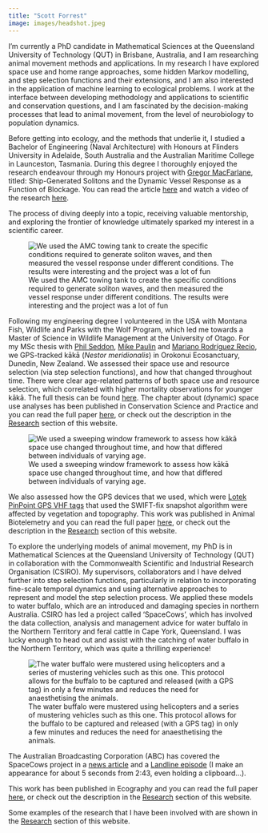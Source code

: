 ```yaml
---
title: "Scott Forrest"
image: images/headshot.jpeg
---
```


I'm currently a PhD candidate in Mathematical Sciences at the Queensland University of Technology (QUT) in Brisbane, Australia, and I am researching animal movement methods and applications. In my research I have explored space use and home range approaches, some hidden Markov modelling, and step selection functions and their extensions, and I am also interested in the application of machine learning to ecological problems. I work at the interface between developing methodology and applications to scientific and conservation questions, and I am fascinated by the decision-making processes that lead to animal movement, from the level of neurobiology to population dynamics.

Before getting into ecology, and the methods that underlie it, I studied a Bachelor of Engineering (Naval Architecture) with Honours at Flinders University in Adelaide, South Australia and the Australian Maritime College in Launceston, Tasmania. During this degree I thoroughly enjoyed the research endeavour through my Honours project with [Gregor MacFarlane](https://discover.utas.edu.au/gregorm), titled: Ship-Generated Solitons and the Dynamic Vessel Response as a Function of Blockage. You can read the article [here](files\FORREST_Scott - BEng (Hons) AMC Journal Article.pdf) and watch a video of the research [here](https://www.youtube.com/watch?v=D14QuUL8x60&ab_channel=ScottForrest).

The process of diving deeply into a topic, receiving valuable mentorship, and exploring the frontier of knowledge ultimately sparked my interest in a scientific career.

![We used the AMC towing tank to create the specific conditions required to generate soliton waves, and then measured the vessel response under different conditions. The results were interesting and the project was a lot of fun](/images/solitons.png)

Following my engineering degree I volunteered in the USA with Montana Fish, Wildlife and Parks with the Wolf Program, which led me towards a Master of Science in Wildlife Management at the University of Otago. For my MSc thesis with [Phil Seddon](https://www.otago.ac.nz/zoology/staff/professor-phil-seddon), [Mike Paulin](https://www.otago.ac.nz/zoology/staff/associate-professor-mike-paulin) and [Mariano Rodríguez Recio](https://scholar.google.com/citations?user=nb72jnQAAAAJ&hl=en), we GPS-tracked kākā (*Nestor meridionalis*) in Orokonui Ecosanctuary, Dunedin, New Zealand. We assessed their space use and resource selection (via step selection functions), and how that changed throughout time. There were clear age-related patterns of both space use and resource selection, which correlated with higher mortality observations for younger kākā. The full thesis can be found [here](https://ourarchive.otago.ac.nz/esploro/outputs/graduate/Space-use-and-resourceselection-of-the/9926480331601891). The chapter about (dynamic) space use analyses has been published in Conservation Science and Practice and you can read the full paper [here](https://conbio.onlinelibrary.wiley.com/doi/10.1111/csp2.13119), or check out the description in the [Research](/research) section of this website.

![We used a sweeping window framework to assess how kākā space use changed throughout time, and how that differed between individuals of varying age.](/images/all_ud_spatial_gif_20221115.gif)

We also assessed how the GPS devices that we used, which were [Lotek PinPoint GPS VHF tags](https://www.lotek.com/products/pinpoint-gps-vhf/) that used the SWIFT-fix snapshot algorithm were affected by vegetation and topography. This work was published in Animal Biotelemetry and you can read the full paper [here](https://animalbiotelemetry.biomedcentral.com/articles/10.1186/s40317-022-00289-9), or check out the description in the [Research](/research) section of this website.

To explore the underlying models of animal movement, my PhD is in Mathematical Sciences at the Queensland University of Technology (QUT) in collaboration with the Commonwealth Scientific and Industrial Research Organisation (CSIRO). My supervisors, collaborators and I have delved further into step selection functions, particularly in relation to incorporating fine-scale temporal dynamics and using alternative approaches to represent and model the step selection process. We applied these models to water buffalo, which are an introduced and damaging species in northern Australia. CSIRO has led a project called 'SpaceCows', which has involved the data collection, analysis and management advice for water buffalo in the Northern Territory and feral cattle in Cape York, Queensland. I was lucky enough to head out and assist with the catching of water buffalo in the Northern Territory, which was quite a thrilling experience!

![The water buffalo were mustered using helicopters and a series of mustering vehicles such as this one. This protocol allows for the buffalo to be captured and released (with a GPS tag) in only a few minutes and reduces the need for anaesthetising the animals.](/images\DSCF8916.JPG)

The Australian Broadcasting Corporation (ABC) has covered the SpaceCows project in a [news article](https://www.abc.net.au/news/rural/2023-11-19/spacecows-csiro-indigenous-rangers-buffalo-surveillance/103103624) and a [Landline episode](https://www.youtube.com/watch?v=5TIFDJOnDVM&ab_channel=ABCAustralia) (I make an appearance for about 5 seconds from 2:43, even holding a clipboard...).

This work has been published in Ecography and you can read the full paper [here](https://nsojournals.onlinelibrary.wiley.com/doi/10.1111/ecog.07421), or check out the description in the [Research](/research) section of this website.

Some examples of the research that I have been involved with are shown in the [Research](/research) section of this website. 